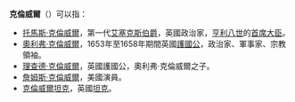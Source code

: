 '''克倫威爾'''（{{lang|en|Cromwell}}）可以指：
*[[托馬斯·克倫威爾|托馬斯·克倫威爾]]，第一代[[艾塞克斯伯爵|艾塞克斯伯爵]]，英國政治家，[[亨利八世|亨利八世]]的[[首席大臣|首席大臣]]。
*[[奧利弗·克倫威爾|奧利弗·克倫威爾]]，1653年至1658年期間英國[[護國公|護國公]]，政治家、軍事家、宗教領袖。
*[[理查德·克倫威爾|理查德·克倫威爾]]，英國護國公，奧利弗·克倫威爾之子。
*[[詹姆斯·克倫威爾|詹姆斯·克倫威爾]]，美國演員。
*[[克倫威爾坦克|克倫威爾坦克]]，英國[[坦克|坦克]]。
{{Disambiguation|K|Cat=四字姓氏消歧义}}